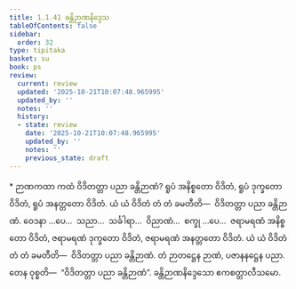 ```yaml
---
title: 1.1.41 ခန္တိဉာဏနိဒ္ဒေသ
tableOfContents: false
sidebar:
  order: 32
type: tipitaka
basket: su
book: ps
review:
  current: review
  updated: '2025-10-21T10:07:48.965995'
  updated_by: ''
  notes: ''
  history:
  - state: review
    date: '2025-10-21T10:07:48.965995'
    updated_by: ''
    notes: ''
    previous_state: draft
---
```



<DynamicBreadcrumb />


<ReviewStatus review={frontmatter.review} showDetails={true} />

<HypothesisAnnotation frontmatter={frontmatter} />

<Paragraph type="center" book="ps">
* ဉာဏကထာ
</Paragraph>


<Division number="92" book="ps" e="ch" v="26" p="102">

<Paragraph number="604" book="ps">
ကထံ ဝိဒိတတ္တာ ပညာ ခန္တိဉာဏံ? ရူပံ အနိစ္စတော ဝိဒိတံ, ရူပံ ဒုက္ခတော ဝိဒိတံ, ရူပံ အနတ္တတော ဝိဒိတံ. ယံ ယံ ဝိဒိတံ တံ တံ ခမတီတိ—  ဝိဒိတတ္တာ ပညာ ခန္တိဉာဏံ. ဝေဒနာ …ပေ…  သညာ…  သင်္ခါရာ…  ဝိညာဏံ…  စက္ခု …ပေ…  ဇရာမရဏံ အနိစ္စတော ဝိဒိတံ, ဇရာမရဏံ ဒုက္ခတော ဝိဒိတံ, ဇရာမရဏံ အနတ္တတော ဝိဒိတံ. ယံ ယံ ဝိဒိတံ တံ တံ ခမတီတိ—  ဝိဒိတတ္တာ ပညာ ခန္တိဉာဏံ. တံ ဉာတဋ္ဌေန ဉာဏံ, ပဇာနနဋ္ဌေန ပညာ. တေန ဝုစ္စတိ—  “ဝိဒိတတ္တာ ပညာ ခန္တိဉာဏံ”.

</Paragraph>
</Division>

<Paragraph number="605" type="center" book="ps">
ခန္တိဉာဏနိဒ္ဒေသော ဧကစတ္တာလီသမော.
</Paragraph>